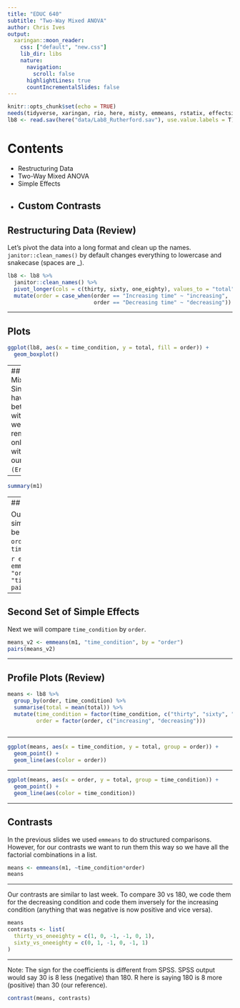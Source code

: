 ```yaml
---
title: "EDUC 640"
subtitle: "Two-Way Mixed ANOVA"
author: Chris Ives
output: 
  xaringan::moon_reader:
    css: ["default", "new.css"]
    lib_dir: libs
    nature:
      navigation:
        scroll: false
      highlightLines: true
      countIncrementalSlides: false
---
```


```r
knitr::opts_chunk$set(echo = TRUE)
needs(tidyverse, xaringan, rio, here, misty, emmeans, rstatix, effectsize)
lb8 <- read.sav(here("data/Lab8_Rutherford.sav"), use.value.labels = T)
```

# Contents

* Restructuring Data
* Two-Way Mixed ANOVA
* Simple Effects
* Custom Contrasts
---

## Restructuring Data (Review)

Let's pivot the data into a long format and clean up the names. `janitor::clean_names()` by default changes everything to lowercase and snakecase (spaces are _).

```r
lb8 <- lb8 %>% 
  janitor::clean_names() %>% 
  pivot_longer(cols = c(thirty, sixty, one_eighty), values_to = "total", names_to = "time_condition") %>% 
  mutate(order = case_when(order == "Increasing time" ~ "increasing",
                           order == "Decreasing time" ~ "decreasing"))
```
---

## Plots

```r
ggplot(lb8, aes(x = time_condition, y = total, fill = order)) +
  geom_boxplot()
```

---
## Two-way Mixed ANOVA
Since we now have both between and within variables, we have to remember to only put the within variable in our  `(Error(ID/...))`.
```r
needs(afex)
m1 <- afex::aov_car(total ~ time_condition + order + time_condition:order + Error(id/time_condition),
                           data=lb8, include_aov = F)
```

---

```r
summary(m1)
```

---
## Simple Effects

Our first set of simple effects will be examining `order` by `time_condition`

```r
em <- emmeans(m1, "order", by = "time_condition")
pairs(em)
```

---

## Second Set of Simple Effects

Next we will compare `time_condition` by `order`.

```r

means_v2 <- emmeans(m1, "time_condition", by = "order")
pairs(means_v2)
```

---

## Profile Plots (Review)

```r

means <- lb8 %>% 
  group_by(order, time_condition) %>% 
  summarise(total = mean(total)) %>% 
  mutate(time_condition = factor(time_condition, c("thirty", "sixty", "one_eighty")),
         order = factor(order, c("increasing", "decreasing")))
         
```

---

```r
ggplot(means, aes(x = time_condition, y = total, group = order)) +
  geom_point() +
  geom_line(aes(color = order))
```
---

```r
ggplot(means, aes(x = order, y = total, group = time_condition)) +
  geom_point() +
  geom_line(aes(color = time_condition))
```

---

## Contrasts
In the previous slides we used `emmeans` to do structured comparisons. However, for our contrasts we want to run them this way so we have all the factorial combinations in a list.

```r
means <- emmeans(m1, ~time_condition*order)
means
```

---

Our contrasts are similar to last week. To compare 30 vs 180, we code them for the decreasing condition and code them inversely for the increasing condition (anything that was negative is now positive and vice versa).
```r
means
contrasts <- list(
  thirty_vs_oneeighty = c(1, 0, -1, -1, 0, 1),
  sixty_vs_oneeighty = c(0, 1, -1, 0, -1, 1)
)

```

---

Note: The sign for the coefficients is different from SPSS. SPSS output would say 30 is 8 less (negative) than 180. R here is saying 180 is 8 more (positive) than 30 (our reference).

```r
contrast(means, contrasts)
```
